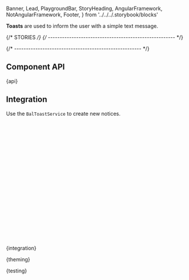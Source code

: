   Banner,
  Lead,
  PlaygroundBar,
  StoryHeading,
  AngularFramework,
  NotAngularFramework,
  Footer,
} from '../../../.storybook/blocks'

<Meta of={ToastStories} />

<StoryHeading of={ToastStories.Basic} hidden></StoryHeading>

<Banner of={ToastStories} />

<Lead>**Toasts** are used to inform the user with a simple text message.</Lead>

<Canvas of={ToastStories.Basic} sourceState="none" />

<PlaygroundBar of={ToastStories.Basic}></PlaygroundBar>

{/* STORIES */}
{/* ------------------------------------------------------ */}

<StoryHeading of={ToastStories.Colors}></StoryHeading>

<Canvas of={ToastStories.Colors} sourceState="closed" />

{/* ------------------------------------------------------ */}

## Component API


<Markdown>{api}</Markdown>

## Integration


<AngularFramework>

Use the `BalToastService` to create new notices.

```typescript
// app.component.ts
import { Component } from '@angular/core'
import { BalToastService } from '@baloise/ds-angular'

@Component({
  selector: 'app-root',
  templateUrl: './app.component.html',
  styleUrls: ['./app.component.scss'],
})
export class AppComponent {
  myToast?: HTMLBalToastElement

  constructor(public toast: BalToastService) {}

  onButtonClick() {
    this.myToast = this.toast.create({ message: 'Welcome' })
  }

  async onSecondButtonClick() {
    await this.myToast.close()
  }
}
```

</AngularFramework>

<NotAngularFramework>
  <Markdown>{integration}</Markdown>
</NotAngularFramework>


<Markdown>{theming}</Markdown>


<Markdown>{testing}</Markdown>

<Footer />
